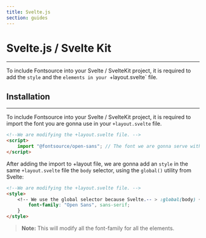 ```yaml
---
title: Svelte.js
section: guides
---
```


# Svelte.js / Svelte Kit

---

To include Fontsource into your Svelte / SvelteKit project, it is required to add the `style` and the `elements in your `+layout.svelte` file.

<CarbonAd />

## Installation

---

To include Fontsource into your Svelte / SvelteKit project, it is required to import the font you are gonna use in your `+layout.svelte` file.

```html
<!--We are modifying the +layout.svelte file. -->
<script>
	import "@fontsource/open-sans"; // The font we are gonna serve with fontsource
</script>
```

After adding the import to +layout file, we are gonna add an `style` in the same `+layout.svelte` file the `body` selector, using the `global()` utility from Svelte:

```html
<!--We are modifying the +layout.svelte file. -->
<style>
	<!-- We use the global selector because Svelte.-- > :global(body) {
		font-family: "Open Sans", sans-serif;
	}
</style>
```

> **Note:** This will modify all the font-family for all the elements.

